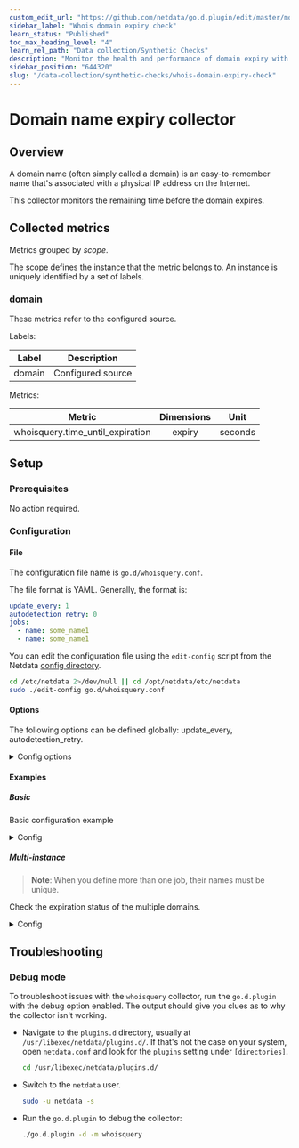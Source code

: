 ```yaml
---
custom_edit_url: "https://github.com/netdata/go.d.plugin/edit/master/modules/whoisquery/README.md"
sidebar_label: "Whois domain expiry check"
learn_status: "Published"
toc_max_heading_level: "4"
learn_rel_path: "Data collection/Synthetic Checks"
description: "Monitor the health and performance of domain expiry with zero configuration, per-second metric granularity, and interactive visualizations."
sidebar_position: "644320"
slug: "/data-collection/synthetic-checks/whois-domain-expiry-check"
---
```

# Domain name expiry collector

## Overview

A domain name (often simply called a domain) is an easy-to-remember name
that's associated with a physical IP address on the Internet.

This collector monitors the remaining time before the domain expires.

## Collected metrics

Metrics grouped by *scope*.

The scope defines the instance that the metric belongs to. An instance is uniquely identified by a set of labels.

### domain

These metrics refer to the configured source.

Labels:

| Label  | Description       |
|--------|-------------------|
| domain | Configured source |

Metrics:

| Metric                           | Dimensions |  Unit   |
|----------------------------------|:----------:|:-------:|
| whoisquery.time_until_expiration |   expiry   | seconds |

## Setup

### Prerequisites

No action required.

### Configuration

#### File

The configuration file name is `go.d/whoisquery.conf`.

The file format is YAML. Generally, the format is:

```yaml
update_every: 1
autodetection_retry: 0
jobs:
  - name: some_name1
  - name: some_name1
```

You can edit the configuration file using the `edit-config` script from the
Netdata [config directory](/docs/configuring/configuration#the-netdata-config-directory).

```bash
cd /etc/netdata 2>/dev/null || cd /opt/netdata/etc/netdata
sudo ./edit-config go.d/whoisquery.conf
```

#### Options

The following options can be defined globally: update_every, autodetection_retry.

<details>
<summary>Config options</summary>

|              Name              | Description                                                        | Default | Required |
|:------------------------------:|--------------------------------------------------------------------|:-------:|:--------:|
|          update_every          | Data collection frequency.                                         |    1    |          |
|      autodetection_retry       | Re-check interval in seconds. Zero means not to schedule re-check. |    0    |          |
|             source             | Domain address.                                                    |         |   yes    |
| days_until_expiration_warning  | Number of days before the alarm status is warning.                 |   30    |          |
| days_until_expiration_critical | Number of days before the alarm status is critical.                |   15    |          |
|            timeout             | The query timeout in seconds.                                      |    5    |          |

</details>

#### Examples

##### Basic

Basic configuration example
<details>
<summary>Config</summary>

```yaml
jobs:
  - name: my_site
    source: my_site.com
```

</details>

##### Multi-instance

> **Note**: When you define more than one job, their names must be unique.

Check the expiration status of the multiple domains.

<details>
<summary>Config</summary>

```yaml
jobs:
  - name: my_site1
    source: my_site1.com

  - name: my_site2
    source: my_site2.com
```

</details>

## Troubleshooting

### Debug mode

To troubleshoot issues with the `whoisquery` collector, run the `go.d.plugin` with the debug option enabled. The output
should give you clues as to why the collector isn't working.

- Navigate to the `plugins.d` directory, usually at `/usr/libexec/netdata/plugins.d/`. If that's not the case on
  your system, open `netdata.conf` and look for the `plugins` setting under `[directories]`.

  ```bash
  cd /usr/libexec/netdata/plugins.d/
  ```

- Switch to the `netdata` user.

  ```bash
  sudo -u netdata -s
  ```

- Run the `go.d.plugin` to debug the collector:

  ```bash
  ./go.d.plugin -d -m whoisquery
  ```

